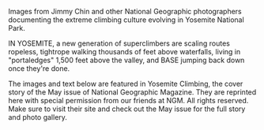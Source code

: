 Images from Jimmy Chin and other National Geographic photographers documenting the extreme climbing culture evolving in Yosemite National Park.

IN YOSEMITE, a new generation of superclimbers are scaling routes ropeless, tightrope walking thousands of feet above waterfalls, living in "portaledges" 1,500 feet above the valley, and BASE jumping back down once they're done.

The images and text below are featured in Yosemite Climbing, the cover story of the May issue of National Geographic Magazine. They are reprinted here with special permission from our friends at NGM. All rights reserved. Make sure to visit their site and check out the May issue for the full story and photo gallery.

